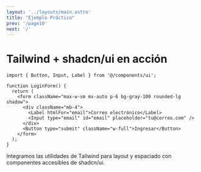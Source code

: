 ```yaml
---
layout: '../layouts/main.astro'
title: "Ejemplo Práctico"
prev: '/page10'
next: '/'
---
```


# Tailwind + shadcn/ui en acción

```tsx
import { Button, Input, Label } from '@/components/ui';

function LoginForm() {
  return (
    <form className="max-w-sm mx-auto p-6 bg-gray-100 rounded-lg shadow">
      <div className="mb-4">
        <Label htmlFor="email">Correo electrónico</Label>
        <Input type="email" id="email" placeholder="tu@correo.com" />
      </div>
      <Button type="submit" className="w-full">Ingresar</Button>
    </form>
  );
}
```

Integramos las utilidades de Tailwind para layout y espaciado con componentes accesibles de shadcn/ui.